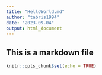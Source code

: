 ---
title: "HelloWorld.md"
author: "tabris1994"
date: "2023-09-04"
output: html_document
---
## This is a markdown file
```{r setup, include=FALSE}
knitr::opts_chunk$set(echo = TRUE)
```



